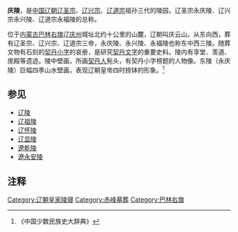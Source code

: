 {{文物保护单位
| 级别 = 全国
| 名称 = [[辽陵|辽陵]]及奉陵邑<br />庆陵
| 图片 = 
| 编号 = 3-247
| 分类 = 古墓葬
| 时代 = [[辽|辽]]
| 所在 = [[内蒙古自治区|内蒙古自治区]] [[巴林右旗|巴林右旗]]
| 登录 = 1988年
| Cat = 内蒙古全国重点文物保护单位
}}
'''庆陵'''，是[[中国|中国]][[辽朝|辽朝]][[辽圣宗|辽圣宗]]、[[辽兴宗|辽兴宗]]、[[辽道宗|辽道宗]]祖孙三代的陵园，辽圣宗永庆陵、辽兴宗永兴陵、辽道宗永福陵的总称。

位于[[内蒙古|内蒙古]][[巴林右旗|巴林右旗]]辽[[庆州_(辽朝)|庆州]]城址北约十公里的山麓，辽朝叫庆云山。从东向西，葬有辽圣宗、辽兴宗、辽道宗三帝，永庆陵、永兴陵、永福陵也称东中西三陵。随葬文物有石刻的[[契丹小字|契丹小字]]的哀册，是研究[[契丹文字|契丹文字]]的重要史料。陵内有享堂、羡道、庑殿等遗迹。陵中壁画，所画[[契丹人|契丹人]]髡头，有契丹小字榜题的人物像。东陵（永庆陵）巨幅四季山水壁画，表现辽朝皇帝四时捺钵的形象。<ref>《中国少数民族史大辞典》</ref>

== 参见 ==
* [[辽陵|辽陵]]
* [[辽祖陵|辽祖陵]]
* [[辽怀陵|辽怀陵]]
* [[辽显陵|辽显陵]]
* [[遼乾陵|遼乾陵]]
* [[遼永安陵|遼永安陵]]
==注释==
{{Reflist|2}}

[[Category:辽朝皇家陵寝|Category:辽朝皇家陵寝]]
[[Category:赤峰墓葬|Category:赤峰墓葬]]
[[Category:巴林右旗|Category:巴林右旗]]